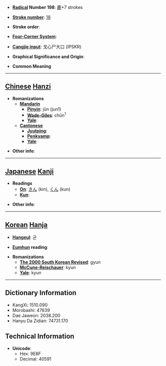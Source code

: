 * '''[[Wiktionary:Chinese radical index| Radical]] Number 198''': [[Wiktionary:Chinese radical index 鹿|鹿]]+7 strokes

* '''[[Wiktionary:Chinese total strokes index|Stroke number]]''': [[Wiktionary:Chinese total strokes index 18|18]]

* '''Stroke order''': 

* '''[[Wiktionary:Chinese four corner index|Four-Corner System]]''': 

* '''[[Wiktionary:Chinese Cangjie index|Cangjie input]]''': 戈心尸大口 (IPSKR)

* '''Graphical Significance and Origin''': 

* '''Common Meaning'''

----

== [[Chinese]] [[Hanzi]] ==

* '''Romanizations'''
** '''[[Mandarin]]'''
*** '''[[Pinyin]]''': jūn (jun1)
*** '''[[Wade-Giles]]''': chün<sup>1</sup>
*** '''[[Yale]]''': 
** '''[[Cantonese]]'''
*** '''[[Jyutping]]''':
*** '''[[Penkyamp]]''': 
*** '''[[Yale]]''': 

* '''Other info''': 

----

== [[Japanese]] [[Kanji]] ==

* '''Readings'''
** '''[[On]]''': [[きん]] (kin), [[くん]] (kun)
** '''[[Kun]]''': 

* '''Other info''':  

----

== [[Korean]] [[Hanja]] ==

* '''[[Hangeul]]''': 균

* '''[[Eumhun]] reading''': 

* '''Romanizations'''
** '''[[The 2000 South Korean Revised Romanization|The 2000 South Korean Revised]]''': gyun
** '''[[McCune-Reischauer]]''': kyun
** '''[[Yale]]''': kyun

----

== Dictionary Information ==

* KangXi: 1510.090
* Morobashi: 47639
* Dae Jaweon: 2038.200
* Hanyu Da Zidian: 74731.170

== Technical Information ==

* '''Unicode''':
** Hex: 9E8F
** Decimal: 40591